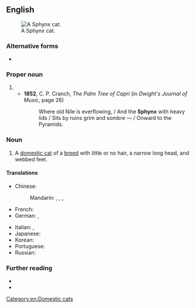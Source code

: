 {{also|sphynx}}
==English==
[[File:Shabbat.jpg|thumb|A Sphynx cat.]]

===Alternative forms===
* {{alter|en|sphynx}}

===Proper noun===
{{en-proper noun}}

# {{archaic form of|en|Sphinx||Egyptian statue}}
#* '''1852''', C. P. Cranch, ''The Palm Tree of Capri'' (in ''Dwight's Journal of Music'', page 26)
#*: Where old Nile is everflowing, / And the '''Sphynx''' with heavy lids / Sits by ruins grim and sombre — / Onward to the Pyramids.

===Noun===
{{en-noun}}

# A [[domestic cat]] of a [[breed]] with little or no hair, a narrow long head, and webbed feet.

====Translations====
{{trans-top|cat}}
* Chinese:
*: Mandarin: {{t|cmn|斯芬克斯貓|sc=Hani}}, {{t|cmn|斯芬克斯猫|tr=sīfēnkèsī māo|sc=Hani}}, {{t|cmn|加拿大無毛貓|sc=Hani}}, {{t|cmn|加拿大无毛猫|tr=Jiānádà wúmáo māo|sc=Hani}}
* French: {{t|fr|Sphynx|m}}
* German: {{t+|de|Sphynx|f}}, {{t+|de|Sphinx|f}}
{{trans-mid}}
* Italian: {{t|it|gatto sphynx|m}}, {{t|it|sphynx|m}}
* Japanese: {{t|ja|スフィンクス|tr=sufinkusu|sc=Jpan}}
* Korean: {{t+|ko|스핑크스|sc=Kore}}
* Portuguese: {{t|pt|Sphynx|m}}
* Russian: {{t+|ru|сфинкс|m}}
{{trans-bottom}}

===Further reading===
* {{pedia|Sphynx cat}}
* {{comcatlite|Sphynx (cat)}}

[[Category:en:Domestic cats]]